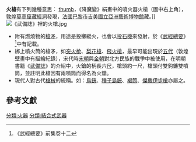 '''火槍'''有下列幾種意思：
[[檔案:FireLanceAndGrenade10thCenturyDunhuang.jpg|thumb]]，《降魔變》絹畫中的噴火器火槍（圖中右上角），[[敦煌|敦煌]][[莫高窟|莫高窟]][[藏經洞|藏經洞]]發現，[[法國|法國]][[巴黎市|巴黎市]][[吉美國立亞洲藝術博物館|吉美國立亞洲藝術博物館]]藏。]]
[[File:《武備誌》裡的火槍.jpg|thumb]]
* 附有燃燒物的[[槍|槍]][[矛|矛]]，用途是投擲縱火，也會以[[投石機|投石機]]來發射，於《[[武經總要|武經總要]]》<ref>《武經總要》前集卷十二</ref>中有記載。
* 綁上噴火筒的槍矛，如[[突火枪|突火枪]]、[[梨花槍|梨花槍]]、[[飛火槍|飛火槍]]，最早可能出現於[[五代|五代]]（敦煌壁畫中有描繪紀錄），宋代時[[宋朝|宋朝]]與[[金朝|金朝]]對北方民族的戰爭中被使用，在明朝書籍《[[武備誌|武備誌]]》的介紹中，火鎗的柄長六[[尺|尺]]，槍頭約一尺，槍頭付雙鈎鐮雙噴筒，並註明此槍因有兩噴筒而得名為火鎗。
* 現代人對古代[[槍械|槍械]]的統稱。如：[[鳥銃|鳥銃]]、[[種子島銃|種子島銃]]、[[褐筒|褐筒]]、[[傑撒伊步槍|傑撒伊步槍]]亦屬之。

==參考文獻==
{{reflist}}

{{中國古代武器}}
{{早期火器}}

{{disambig|Cat=武器消歧義}}

[[分類:火器|分類:火器]]
[[分類:結合式武器|分類:結合式武器]]